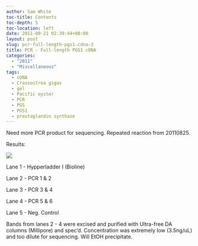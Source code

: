 ```yaml
---
author: Sam White
toc-title: Contents
toc-depth: 5
toc-location: left
date: 2011-09-21 02:39:44+00:00
layout: post
slug: pcr-full-length-pgs1-cdna-2
title: PCR - Full-length PGS1 cDNA
categories:
  - "2011"
  - "Miscellaneous"
tags:
  - cDNA
  - Crassostrea gigas
  - gel
  - Pacific oyster
  - PCR
  - PGS
  - PGS1
  - prostaglandin synthase
---
```


Need more PCR product for sequencing. Repeated reaction from 20110825.

Results:

![](https://eagle.fish.washington.edu/Arabidopsis/20110921-01.JPG)

Lane 1 - Hypperladder I (Bioline)

Lane 2 - PCR 1 & 2

Lane 3 - PCR 3 & 4

Lane 4 - PCR 5 & 6

Lane 5 - Neg. Control

Bands from lanes 2 - 4 were excised and purified with Ultra-free DA columns (Millipore) and spec'd. Concentration was extremely low (3.5ng/uL) and too dilute for sequencing. Will EtOH precipitate.
